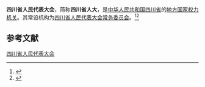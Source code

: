 {{Infobox PRCG
|机构名称 = 四川省人民代表大会
|标志1    = National Emblem of the People's Republic of China.svg
|标志1说明 = [[印章|印章]]中央刊[[中华人民共和国国徽|国徽]]。
|人员名称 =
|人员链接 =
|届数     =
|任期始   =
|任期终   =
|职位1    =
|人员1    =
|职位2    =
|人员2    =
|人数2    =
|职位3    =
|人员3    =
|时期2    =
|机构2    =
|授权法源 = [[中华人民共和国宪法|中华人民共和国宪法]]
|组织法规 = [[s:中华人民共和国地方各级人民代表大会和地方各级人民政府组织法|中华人民共和国地方各级人民代表大会和地方各级人民政府组织法]]
|常设机构 = [[四川省人民代表大会常务委员会|四川省人民代表大会常务委员会]]
|行政级别 = 正省级
|成立时间 =
|前身     =
|网站     =
|网址     =
|a        = [[中国共产党四川省委员会|中国共产党四川省委员会]]
|b        = [[四川省人民政府|四川省人民政府]]
|c        = [[中国人民政治协商会议四川省委员会|中国人民政治协商会议四川省委员会]]
|d        = [[四川省监察委员会|四川省监察委员会]]
}}

'''四川省人民代表大会'''，简称'''四川省人大'''，是[[中华人民共和国|中华人民共和国]][[四川省|四川省]]的[[地方各级人民代表大会|地方国家权力机关]]。其常设机构为[[四川省人民代表大会常务委员会|四川省人民代表大会常务委员会]]。<ref>{{cite book |editor=刘政|title=人民代表大会制度词典 |date=1992 |publisher=[[中国检察出版社|中国检察出版社]] |location=北京|isbn=7800861694 |page=318}}</ref><ref>{{Cite book|title=中华人民共和国职官志|author=何虎生, 李耀东, 向常福主编|publisher=中国社会出版社|year=2003|isbn=9787800883934|location=北京|pages=}}</ref>

== 参考文献 ==
{{Reflist}}

{{国家机关|四川省|level=高级}}
{{中华人民共和国各省级行政区|立法机关}}

[[Category:四川省人民代表大会|]]